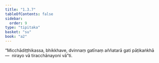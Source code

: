 ```yaml
---
title: "1.3.7"
tableOfContents: false
sidebar:
  order: 9
type: "tipitaka"
basket: "su"
book: "a2"
---
```



<DynamicBreadcrumb />

<Division number="28" book="a2">

<Paragraph number="63" book="a2">
“Micchādiṭṭhikassa, bhikkhave, dvinnaṃ gatīnaṃ aññatarā gati pāṭikaṅkhā—  nirayo vā tiracchānayoni vā”ti.
</Paragraph>
</Division>